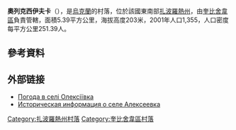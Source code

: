 {{no footnotes|time=2015-10-09T05:10:46+00:00}}
{{coord|47|14|12|N|36|31|35|E|scale:100000|display=title}}

'''奧列克西伊夫卡'''（{{lang-uk|Олексіївка}}），是[[烏克蘭|烏克蘭]]的村落，位於該國東南部[[扎波羅熱州|扎波羅熱州]]，由[[奎比舍韋區|奎比舍韋區]]負責管轄，面積5.39平方公里，海拔高度203米，2001年人口1,355，人口密度每平方公里251.39人。

==參考資料==
{{reflist}}

==外部链接==
* [http://weather.in.ua/ua/zaporozhskaja/18804 Погода в селі Олексіївка] {{Wayback|url=http://weather.in.ua/ua/zaporozhskaja/18804 |date=20111220042306 }}
* [http://www.surnameindex.info/info/ekaterinoslav/alexandrovsk/alexeevka2/index.html Историческая информация о селе Алексеевка] {{Wayback|url=http://www.surnameindex.info/info/ekaterinoslav/alexandrovsk/alexeevka2/index.html |date=20211028021724 }} {{ref-ru}}

[[Category:扎波羅熱州村落|Category:扎波羅熱州村落]]
[[Category:奎比舍韋區村落|Category:奎比舍韋區村落]]


{{Zaporizhia-geo-stub}}